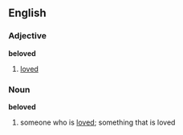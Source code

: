 ==English==
===Adjective===
'''beloved'''
# [[love]]d
===Noun===
'''beloved'''
#someone who is [[loved]]; something that is loved